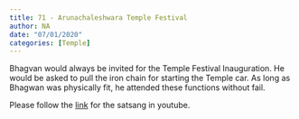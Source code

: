 ```yaml
---
title: 71 - Arunachaleshwara Temple Festival
author: NA
date: "07/01/2020"
categories: [Temple]
---
```

Bhagvan would always be invited for the Temple Festival Inauguration. He would be asked to pull the iron chain for starting the Temple car. As long as Bhagwan was physically fit, he attended these functions without fail.
 
Please follow the [link](https://youtu.be/pw6zlcrN77A?si=KSjoBjADtunYS-NF) for the satsang in youtube.
